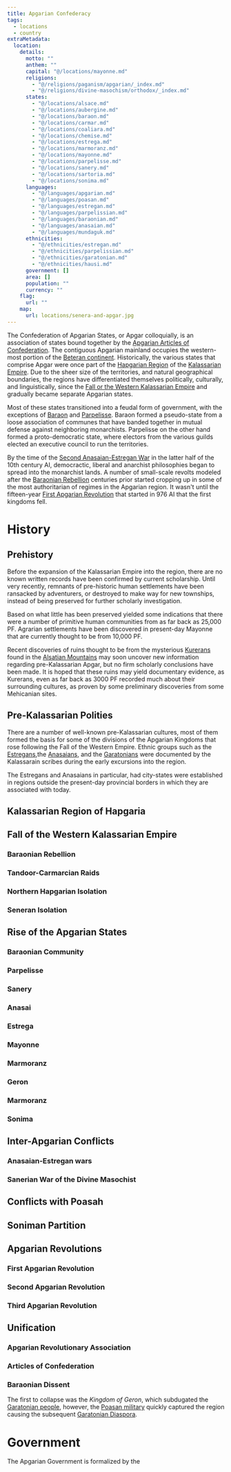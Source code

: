 ```yaml
---
title: Apgarian Confederacy
tags:
  - locations
  - country
extraMetadata:
  location:
    details:
      motto: ""
      anthem: ""
      capital: "@/locations/mayonne.md"
      religions:
        - "@/religions/paganism/apgarian/_index.md"
        - "@/religions/divine-masochism/orthodox/_index.md"
      states:
        - "@/locations/alsace.md"
        - "@/locations/aubergine.md"
        - "@/locations/baraon.md"
        - "@/locations/carmar.md"
        - "@/locations/coaliara.md"
        - "@/locations/chemise.md"
        - "@/locations/estrega.md"
        - "@/locations/marmoranz.md"
        - "@/locations/mayonne.md"
        - "@/locations/parpelisse.md"
        - "@/locations/sanery.md"
        - "@/locations/sartoria.md"
        - "@/locations/sonima.md"
      languages:
        - "@/languages/apgarian.md"
        - "@/languages/poasan.md"
        - "@/languages/estregan.md"
        - "@/languages/parpelissian.md"
        - "@/languages/baraonian.md"
        - "@/languages/anasaian.md"
        - "@/languages/mundaguk.md"
      ethnicities:
        - "@/ethnicities/estregan.md"
        - "@/ethnicities/parpelissian.md"
        - "@/ethnicities/garatonian.md"
        - "@/ethnicities/hausi.md"
      government: []
      area: []
      population: ""
      currency: ""
    flag:
      url: ""
    map:
      url: locations/senera-and-apgar.jpg
---
```


The Confederation of Apgarian States, or Apgar colloquially, is an association
of states bound together by the
[Apgarian Articles of Confederation](/world-novelty/apgarian-articles-of-confederation/).
The contiguous Apgarian mainland occupies the western-most portion of the
[Beteran continent](/locations/betera/). Historically, the various states that
comprise Apgar were once part of the [Hapgarian Region](/locations/hapgaria) of the
[Kalassarian Empire](/organizations/kalassarian-empire/). Due to the sheer
size of the territories, and natural geographical boundaries, the regions have
differentiated themselves politically, culturally, and linguistically, since the
[Fall or the Western Kalassarian Empire](/events/fall-of-the-western-kalassarian-empire/)
and gradually became separate Apgarian states.

Most of these states transitioned into a feudal form of government, with the
exceptions of [Baraon](/locations/baraon) and [Parpelisse](/locations/parpelisse). Baraon
formed a pseudo-state from a loose association of communes that have banded
together in mutual defense against neighboring monarchists. Parpelisse on the
other hand formed a proto-democratic state, where electors from the various
guilds elected an executive council to run the territories.

By the time of the
[Second Anasaian-Estregan War](/events/second-anasaian-estregan-war/) in
the latter half of the 10th century AI, democractic, liberal and anarchist
philosophies began to spread into the monarchist lands. A number of small-scale
revolts modeled after the
[Baraonian Rebellion](/events/baraonian-rebellion/) centuries prior started
cropping up in some of the most authoritarian of regimes in the Apgarian region.
It wasn't until the fifteen-year
[First Apgarian Revolution](/events/first-apgarian-revolution/) that
started in 976 AI that the first kingdoms fell.

# History

## Prehistory

Before the expansion of the Kalassarian Empire into the region, there are no
known written records have been confirmed by current scholarship. Until very
recently, remnants of pre-historic human settlements have been ransacked by
adventurers, or destroyed to make way for new townships, instead of being
preserved for further scholarly investigation.

Based on what little has been preserved yielded some indications that there were
a number of primitive human communities from as far back as 25,000 PF. Agrarian
settlements have been discovered in present-day Mayonne that are currently
thought to be from 10,000 PF.

Recent discoveries of ruins thought to be from the mysterious
[Kurerans](/species/kureran/) found in the
[Alsatian Mountains](/locations/alsatian-mountains) may soon uncover new information
regarding pre-Kalassarian Apgar, but no firm scholarly conclusions have been
made. It is hoped that these ruins may yield documentary evidence, as Kurerans,
even as far back as 3000 PF recorded much about their surrounding cultures, as
proven by some preliminary discoveries from some Mehicanian sites.

## Pre-Kalassarian Polities

<Stub />

There are a number of well-known pre-Kalassarian cultures, most of them formed
the basis for some of the divisions of the Apgarian Kingdoms that rose following
the Fall of the Western Empire. Ethnic groups such as the
[Estregans](/ethnicities/estregan/),the
[Anasaians](/ethnicities/estregan/), and the
[Garatonians](/ethnicities/garatonian/) were documented by the Kalassarain
scribes during the early excursions into the region.

The Estregans and Anasaians in particular, had city-states were established in
regions outside the present-day provincial borders in which they are associated
with today.

## Kalassarian Region of Hapgaria

## Fall of the Western Kalassarian Empire

<SeeAlso href="/events/fall-of-the-western-kalassarian-empire" />

### Baraonian Rebellion

### Tandoor-Carmarcian Raids

### Northern Hapgarian Isolation

### Seneran Isolation

## Rise of the Apgarian States

### Baraonian Community

### Parpelisse

### Sanery

### Anasai

### Estrega

### Mayonne

### Marmoranz

### Geron

### Marmoranz

### Sonima

## Inter-Apgarian Conflicts

### Anasaian-Estregan wars

### Sanerian War of the Divine Masochist

## Conflicts with Poasah

## Soniman Partition

## Apgarian Revolutions

### First Apgarian Revolution

### Second Apgarian Revolution

### Third Apgarian Revolution

## Unification

### Apgarian Revolutionary Association

### Articles of Confederation

### Baraonian Dissent

The first to collapse was the *Kingdom of Geron*, which subdugated the
[Garatonian people](/ethnicities/garatonian/), however, the
[Poasan military](/locations/poasah#armed-forces) quickly captured the region causing
the subsequent [Garatonian Diaspora](/events/garatonian-diaspora/).

# Government

The Apgarian Government is formalized by the

